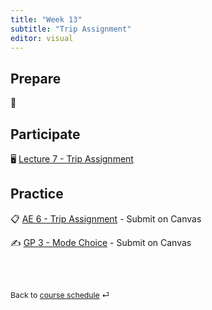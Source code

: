 ```yaml
---
title: "Week 13"
subtitle: "Trip Assignment"
editor: visual
---
```



## Prepare

📖 

## Participate

🖥️ [Lecture 7 - Trip Assignment](/teaching/CIVE461/slides/lec-7.html)

## Practice

📋 [AE 6 - Trip Assignment](/teaching/CIVE461/ae/ae-6-trip-assignment.html) - Submit on Canvas

✍️ [GP 3 - Mode Choice](/teaching/CIVE461/project/project-description.html#report-3) - Submit on Canvas

<br><br>

::: {style="font-size: 0.875em;"}
Back to [course schedule](/teaching/CIVE461/ "Course schedule") ⏎
:::
